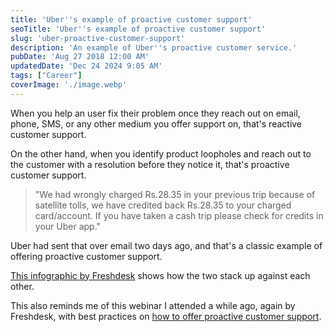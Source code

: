 ```yaml
---
title: 'Uber''s example of proactive customer support'
seoTitle: 'Uber''s example of proactive customer support'
slug: 'uber-proactive-customer-support'
description: 'An example of Uber''s proactive customer service.'
pubDate: 'Aug 27 2018 12:00 AM'
updatedDate: 'Dec 24 2024 9:05 AM'
tags: ["Career"]
coverImage: './image.webp'
---
```


When you help an user fix their problem once they reach out on email, phone, SMS, or any other medium you offer support on, that's reactive customer support.


On the other hand, when you identify product loopholes and reach out to the customer with a resolution before they notice it, that's proactive customer support.

> "We had wrongly charged Rs.28.35 in your previous trip because of satellite tolls, we have credited back Rs.28.35 to your charged card/account. If you have taken a cash trip please check for credits in your Uber app."

Uber had sent that over email two days ago, and that's a classic example of offering proactive customer support. 


[This infographic by Freshdesk](https://blog.freshdesk.com/reactive-proactive-support-infographic/) shows how the two stack up against each other.


This also reminds me of this webinar I attended a while ago, again by Freshdesk, with best practices on [how to offer proactive customer support](https://freshdesk.com/webinars/proactive-customer-support-recording).


